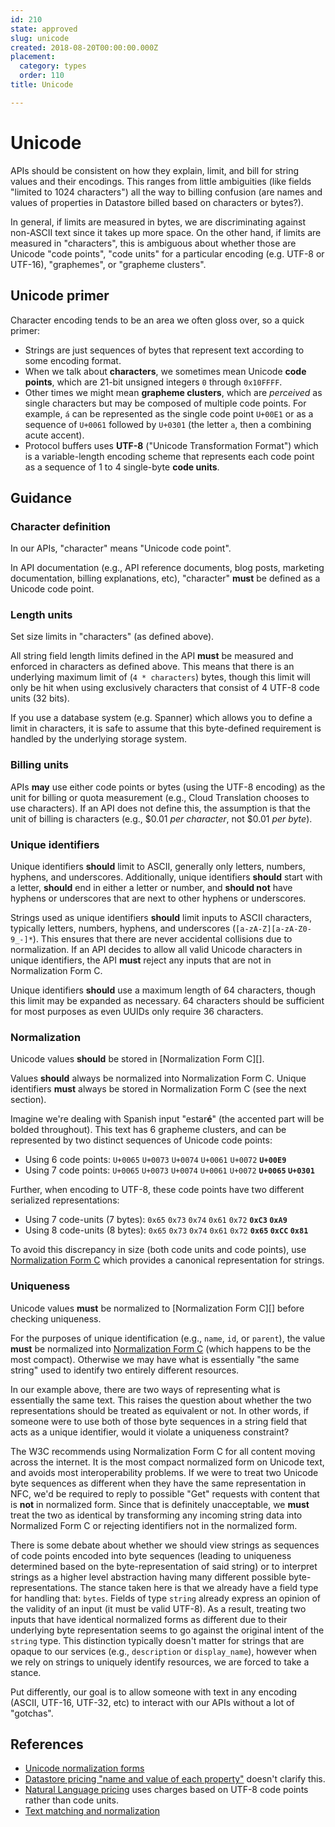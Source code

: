 ```yaml
---
id: 210
state: approved
slug: unicode
created: 2018-08-20T00:00:00.000Z
placement:
  category: types
  order: 110
title: Unicode

--- 
```


# Unicode

APIs should be consistent on how they explain, limit, and bill for string
values and their encodings. This ranges from little ambiguities (like fields
"limited to 1024 characters") all the way to billing confusion (are names and
values of properties in Datastore billed based on characters or bytes?).

In general, if limits are measured in bytes, we are discriminating against
non-ASCII text since it takes up more space. On the other hand, if limits are
measured in "characters", this is ambiguous about whether those are Unicode
"code points", "code units" for a particular encoding (e.g. UTF-8 or UTF-16),
"graphemes", or "grapheme clusters".

## Unicode primer

Character encoding tends to be an area we often gloss over, so a quick primer:

- Strings are just sequences of bytes that represent text according to some
  encoding format.
- When we talk about **characters**, we sometimes mean Unicode **code points**,
  which are 21-bit unsigned integers `0` through `0x10FFFF`.
- Other times we might mean **grapheme clusters**, which are _perceived_ as
  single characters but may be composed of multiple code points. For example,
  `á` can be represented as the single code point `U+00E1` or as a sequence of
  `U+0061` followed by `U+0301` (the letter `a`, then a combining acute
  accent).
- Protocol buffers uses **UTF-8** ("Unicode Transformation Format") which is a
  variable-length encoding scheme that represents each code point as a sequence
  of 1 to 4 single-byte **code units**.

## Guidance

### Character definition

<Aside type="tip" title="undefined">
  In our APIs, "character" means "Unicode code point".
</Aside>

In API documentation (e.g., API reference documents, blog posts, marketing
documentation, billing explanations, etc), "character" <b class="text-red-700">must</b> be defined as a
Unicode code point.

### Length units

<Aside type="tip" title="undefined">
  Set size limits in "characters" (as defined above).
</Aside>

All string field length limits defined in the API <b class="text-red-700">must</b> be measured and
enforced in characters as defined above. This means that there is an underlying
maximum limit of (`4 * characters`) bytes, though this limit will only be hit
when using exclusively characters that consist of 4 UTF-8 code units (32 bits).

If you use a database system (e.g. Spanner) which allows you to define a limit
in characters, it is safe to assume that this byte-defined requirement is
handled by the underlying storage system.

### Billing units

APIs <b class="text-green-700">may</b> use either code points or bytes (using the UTF-8 encoding) as the
unit for billing or quota measurement (e.g., Cloud Translation chooses to use
characters). If an API does not define this, the assumption is that the unit of
billing is characters (e.g., $0.01 _per character_, not $0.01 _per byte_).

### Unique identifiers

<Aside type="tip" title="undefined">
  Unique identifiers <b class="text-yellow-700">should</b> limit to ASCII, generally only
  letters, numbers, hyphens, and underscores. Additionally, unique identifiers
  <b class="text-yellow-700">should</b> start with a letter, <b class="text-yellow-700">should</b> end in either a letter or number,
  and <b class="text-yellow-700">should not</b> have hyphens or underscores that are next to other hyphens
  or underscores.
</Aside>

Strings used as unique identifiers <b class="text-yellow-700">should</b> limit inputs to ASCII characters,
typically letters, numbers, hyphens, and underscores
(`[a-zA-Z][a-zA-Z0-9_-]*`). This ensures that there are never accidental
collisions due to normalization. If an API decides to allow all valid Unicode
characters in unique identifiers, the API <b class="text-red-700">must</b> reject any inputs that are
not in Normalization Form C.

Unique identifiers <b class="text-yellow-700">should</b> use a maximum length of 64 characters, though
this limit may be expanded as necessary. 64 characters should be sufficient for
most purposes as even UUIDs only require 36 characters.

### Normalization

<Aside type="tip" title="undefined">
  Unicode values <b class="text-yellow-700">should</b> be stored in [Normalization Form C][].
</Aside>

Values <b class="text-yellow-700">should</b> always be normalized into Normalization Form C. Unique
identifiers <b class="text-red-700">must</b> always be stored in Normalization Form C (see the next
section).

Imagine we're dealing with Spanish input "estar<strong>é</strong>" (the
accented part will be bolded throughout). This text has 6 grapheme clusters,
and can be represented by two distinct sequences of Unicode code points:

- Using 6 code points: `U+0065` `U+0073` `U+0074` `U+0061` `U+0072`
  **`U+00E9`**
- Using 7 code points: `U+0065` `U+0073` `U+0074` `U+0061` `U+0072` **`U+0065`
  `U+0301`**

Further, when encoding to UTF-8, these code points have two different
serialized representations:

- Using 7 code-units (7 bytes): `0x65` `0x73` `0x74` `0x61` `0x72` **`0xC3`
  `0xA9`**
- Using 8 code-units (8 bytes): `0x65` `0x73` `0x74` `0x61` `0x72` **`0x65`
  `0xCC` `0x81`**

To avoid this discrepancy in size (both code units and code points), use
[Normalization Form C][] which provides a canonical representation for strings.

[normalization form c]: https://unicode.org/reports/tr15/

### Uniqueness

<Aside type="tip" title="undefined">
  Unicode values <b class="text-red-700">must</b> be normalized to [Normalization Form C][]
  before checking uniqueness.
</Aside>

For the purposes of unique identification (e.g., `name`, `id`, or `parent`),
the value <b class="text-red-700">must</b> be normalized into [Normalization Form C][] (which happens
to be the most compact). Otherwise we may have what is essentially "the same
string" used to identify two entirely different resources.

In our example above, there are two ways of representing what is essentially
the same text. This raises the question about whether the two representations
should be treated as equivalent or not. In other words, if someone were to use
both of those byte sequences in a string field that acts as a unique
identifier, would it violate a uniqueness constraint?

The W3C recommends using Normalization Form C for all content moving across the
internet. It is the most compact normalized form on Unicode text, and avoids
most interoperability problems. If we were to treat two Unicode byte sequences
as different when they have the same representation in NFC, we'd be required to
reply to possible "Get" requests with content that is **not** in normalized
form. Since that is definitely unacceptable, we <b class="text-red-700">must</b> treat the two as
identical by transforming any incoming string data into Normalized Form C or
rejecting identifiers not in the normalized form.

There is some debate about whether we should view strings as sequences of code
points encoded into byte sequences (leading to uniqueness determined based on
the byte-representation of said string) or to interpret strings as a higher
level abstraction having many different possible byte-representations. The
stance taken here is that we already have a field type for handling that:
`bytes`. Fields of type `string` already express an opinion of the validity of
an input (it must be valid UTF-8). As a result, treating two inputs that have
identical normalized forms as different due to their underlying byte
representation seems to go against the original intent of the `string` type.
This distinction typically doesn't matter for strings that are opaque to our
services (e.g., `description` or `display_name`), however when we rely on
strings to uniquely identify resources, we are forced to take a stance.

Put differently, our goal is to allow someone with text in any encoding (ASCII,
UTF-16, UTF-32, etc) to interact with our APIs without a lot of "gotchas".

## References

- [Unicode normalization forms](https://unicode.org/reports/tr15/)
- [Datastore pricing "name and value of each property"](https://cloud.google.com/datastore/pricing)
  doesn't clarify this.
- [Natural Language pricing](https://cloud.google.com/natural-language/pricing)
  uses charges based on UTF-8 code points rather than code units.
- [Text matching and normalization](https://sites.google.com/a/google.com/intl-eng/apis/matching?pli=1)

